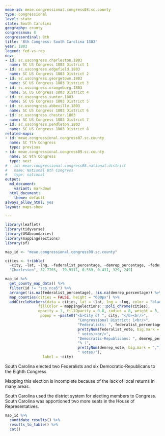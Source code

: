 ```yaml
---
meae-id: meae.congressional.congress08.sc.county
type: congressional
level: state
state: South Carolina
geography: county
congressnum: 8
congressordinal: 8th
title: '8th Congress: South Carolina 1803'
year: 1803
legend: fed-vs-rep
nnv:
- id: sc.uscongress.charleston.1803
  name: SC US Congress 1803 District 1
- id: sc.uscongress.edgefield.1803
  name: SC US Congress 1803 District 2
- id: sc.uscongress.georgetown.1803
  name: SC US Congress 1803 District 3
- id: sc.uscongress.orangeburg.1803
  name: SC US Congress 1803 District 4
- id: sc.uscongress.sumter.1803
  name: SC US Congress 1803 District 5
- id: sc.uscongress.abbeville.1803
  name: SC US Congress 1803 District 6
- id: sc.uscongress.chester.1803
  name: SC US Congress 1803 District 7
- id: sc.uscongress.pendleton.1803
  name: SC US Congress 1803 District 8
related-maps:
- id: meae.congressional.congress07.sc.county
  name: SC 7th Congress
  type: previous
- id: meae.congressional.congress09.sc.county
  name: SC 9th Congress
  type: next
# - id: meae.congressional.congress08.national.district
#   name: National 8th Congress
#   type: national
output:
  md_document:
    variant: markdown
  html_document:
    theme: default
always_allow_html: yes
layout: maps-show

---
```


```r
library(leaflet)
library(tidyverse)
library(USAboundaries)
library(mappingelections)
library(sf)

map_id <- "meae.congressional.congress08.sc.county"

cities <- tribble(
  ~city, ~lat, ~lng, ~federalist_percentage, ~demrep_percentage, ~federalist_vote, ~demrep_vote,
  "Charleston", 32.7765, -79.9311, 0.569, 0.431, 329, 249)
```

<div class="map">

```r
map_id %>%
  get_county_map_data() %>%
  filter(id != "scs_nca5") %>% 
  arrange(!is.na(federalist_percentage), !is.na(demrep_percentage)) %>%
  map_counties(cities = FALSE, height = "600px") %>% 
  addCircleMarkers(data = cities, lat = ~lat, lng = ~lng, color = "black",
               fillColor = mappingelections:::poli_chrome(cities),
               opacity = 1, fillOpacity = 0.8, radius = 8, weight = 3,
                popup = ~paste0("<b>City of ", city, "</b><br/>",
                                 "Congressional District: 1<br/>",
                                 "Federalists: ", federalist_percentage * 100, "% (", 
                                 prettyNum(federalist_vote, big.mark = ","), 
                                 " votes)<br/>",
                                 "Democratic-Republicans: ", demrep_percentage * 100,
                                 "% (", 
                                 prettyNum(demrep_vote, big.mark = ","),
                                 " votes)"),
                 label = ~city) 
```

</div>

South Carolina elected two Federalists and six Democratic-Republicans to the Eighth Congress.

Mapping this election is incomplete because of the lack of local returns in many areas.

South Carolina used the district system for electing members to Congress. South Carolina was apportioned two more seats in the House of Representatives.

<div class="results-table">

```r
map_id %>%
  candidate_results() %>%
  results_to_table() %>%
  cat()
```

</div>
